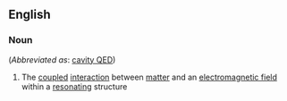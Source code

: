 ==English==

===Noun===
{{en-noun|head=[[cavity]] [[quantum]] [[electrodynamics]]|-}} (''Abbreviated as'': [[cavity QED]])

# {{label|en|physics}} The [[coupled]] [[interaction]] between [[matter]] and an [[electromagnetic field]] within a [[resonating]] structure